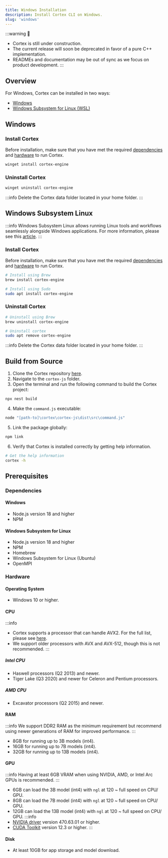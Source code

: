 ```yaml
---
title: Windows Installation
description: Install Cortex CLI on Windows.
slug: 'windows'
---
```



:::warning
🚧
- Cortex is still under construction.
- The current release will soon be deprecated in favor of a pure C++ implementation.
- READMEs and documentation may be out of sync as we focus on product development.
:::

## Overview
For Windows, Cortex can be installed in two ways:
- [Windows](#windows)
- [Windows Subsystem for Linux (WSL)](#windows-subsystem-linux)

## Windows
### Install Cortex
Before installation, make sure that you have met the required [dependencies](#windows) and [hardware](#hardware) to run Cortex.
```sh
winget install cortex-engine
```

### Uninstall Cortex
```sh
winget uninstall cortex-engine
```
:::info
Delete the Cortex data folder located in your home folder.
:::
## Windows Subsystem Linux
:::info
Windows Subsystem Linux allows running Linux tools and workflows seamlessly alongside Windows applications. For more information, please see this [article](https://learn.microsoft.com/en-us/windows/wsl/faq).
:::
### Install Cortex
Before installation, make sure that you have met the required [dependencies](#windows-subsystem-for-linux) and [hardware](#hardware) to run Cortex.

```sh
# Install using Brew
brew install cortex-engine

# Install using Sudo
sudo apt install cortex-engine
```

### Uninstall Cortex

```sh
# Uninstall using Brew
brew uninstall cortex-engine

# Uninstall cortex
sudo apt remove cortex-engine
```
:::info
Delete the Cortex data folder located in your home folder.
:::

## Build from Source

1. Clone the Cortex repository [here](https://github.com/janhq/cortex/tree/dev).
2. Navigate to the `cortex-js` folder.
3. Open the terminal and run the following command to build the Cortex project:

```sh
npx nest build
```

4. Make the `command.js` executable:

```sh
node "[path-to]\cortex\cortex-js\dist\src\command.js"
```

5. Link the package globally:

```sh
npm link
```
6. Verify that Cortex is installed correctly by getting help information.

```sh
# Get the help information
cortex -h
```

## Prerequisites
### Dependencies
#### Windows
- Node.js version 18 and higher
- NPM
#### Windows Subsystem for Linux
- Node.js version 18 and higher
- NPM
- Homebrew
- Windows Subsystem for Linux (Ubuntu)
- OpenMPI

### Hardware
#### Operating System
- Windows 10 or higher.
#### CPU
:::info
- Cortex supports a processor that can handle AVX2. For the full list, please see [here](https://en.wikipedia.org/wiki/Advanced_Vector_Extensions#CPUs_with_AVX2).
- We support older processors with AVX and AVX-512, though this is not recommended.
:::
##### Intel CPU
- Haswell processors (Q2 2013) and newer.
- Tiger Lake (Q3 2020) and newer for Celeron and Pentium processors.
##### AMD CPU
- Excavator processors (Q2 2015) and newer.
#### RAM
:::info
We support DDR2 RAM as the minimum requirement but recommend using newer generations of RAM for improved performance.
:::
- 8GB for running up to 3B models (int4).
- 16GB for running up to 7B models (int4).
- 32GB for running up to 13B models (int4).
#### GPU
:::info
Having at least 6GB VRAM when using NVIDIA, AMD, or Intel Arc GPUs is recommended.
:::
- 6GB can load the 3B model (int4) with `ngl` at 120 ~ full speed on CPU/ GPU.
- 8GB can load the 7B model (int4) with `ngl` at 120 ~ full speed on CPU/ GPU.
- 12GB can load the 13B model (int4) with `ngl` at 120 ~ full speed on CPU/ GPU.
:::info
- [NVIDIA driver](https://www.nvidia.com/Download/index.aspx) version 470.63.01 or higher.
- [CUDA Toolkit](https://developer.nvidia.com/cuda-toolkit) version 12.3 or higher.
:::
#### Disk
- At least 10GB for app storage and model download.